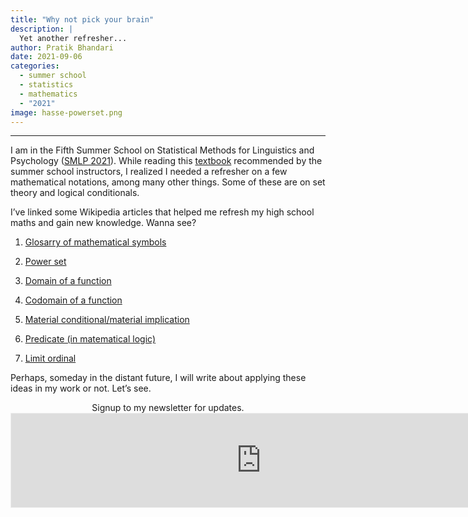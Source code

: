 ```yaml
---
title: "Why not pick your brain"
description: |
  Yet another refresher...
author: Pratik Bhandari
date: 2021-09-06
categories:
  - summer school
  - statistics
  - mathematics
  - "2021"
image: hasse-powerset.png
---
```


<!-- Oh, so some links brought you here. Cool.\ -->

***

I am in the Fifth Summer School on Statistical Methods for Linguistics and Psychology ([SMLP 2021](https://vasishth.github.io/smlp2021/)).
While reading this [textbook](https://vasishth.github.io/bayescogsci/book/) recommended by the summer school instructors,
I realized I needed a refresher on a few mathematical notations, among many other things.
Some of these are on set theory and logical conditionals.

I’ve linked some Wikipedia articles that helped me refresh my high school maths and gain new knowledge. Wanna see?

1.  [Glosarry of mathematical symbols](https://en.wikipedia.org/wiki/Glossary_of_mathematical_symbols)

2.  [Power set](https://en.wikipedia.org/wiki/Power_set)

3.  [Domain of a function](https://en.wikipedia.org/wiki/Domain_of_a_function)

4.  [Codomain of a function](https://en.wikipedia.org/wiki/Codomain)

5.  [Material conditional/material implication](https://en.wikipedia.org/wiki/Material_conditional)

6.  [Predicate (in matematical logic)](https://en.wikipedia.org/wiki/Predicate_(mathematical_logic))

7.  [Limit ordinal](https://en.wikipedia.org/wiki/Limit_ordinal)

Perhaps, someday in the distant future, I will write about applying these ideas in my work or not. Let’s see.

<div
<b style="text-align:center;">Signup to my newsletter for updates.</b>
</div>

<iframe
src="https://drpratik.substack.com/embed" width="800" height="150" style="border:1px solid #EEE; background:white;" frameborder="0" scrolling="no">
</iframe>
 
 